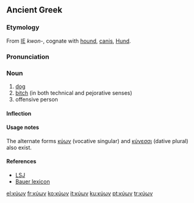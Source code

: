 ==Ancient Greek==

===Etymology===
From [[Indoeuropean|IE]] ''kwon-'', cognate with [[hound]], {{lat}} [[canis]], {{deu}} [[Hund]].

===Pronunciation===
{{grc-ipa-ckb|ký.ɔːn|ˈkyon|ˈkion}}

===Noun===
{{grc-noun|κυνός|m & f|third|kuōn|κυων}}

# [[dog]]
# [[bitch]] (in both technical and pejorative senses)
# offensive person

====Inflection====
{{grc-decl-3rd-ln|κύων|κῠν|κύν|κῠ|VS=κύον}}

====Usage notes====
The alternate forms [[κύων]] (vocative singular) and [[κύνεσσι]] (dative plural) also exist.

====References====
*[[w:LSJ|LSJ]]
*[[w:Bauer lexicon|Bauer lexicon]]
{{Strong's|G|2965}}

[[el:κύων]]
[[fr:κύων]]
[[ko:κύων]]
[[it:κύων]]
[[ku:κύων]]
[[pt:κύων]]
[[tr:κύων]]